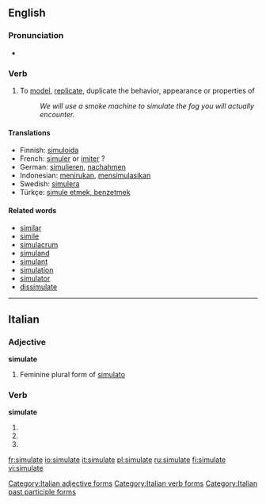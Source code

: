 ==English==

===Pronunciation===
* {{IPA|/sɪmjʉːleɪt/}}

===Verb===
{{en-verb|simulat|ing}}

# To [[model]], [[replicate]], duplicate the behavior, appearance or properties of
#: ''We will use a smoke machine to simulate the fog you will actually encounter.''

====Translations====
{{top}}
* Finnish: [[simuloida]]
* French: [[simuler]] or [[imiter]] ?
* German: [[simulieren]], [[nachahmen]]
* Indonesian: [[tiru|menirukan]], [[simulasi|mensimulasikan]]
* Swedish: [[simulera]]
* Türkçe: [[simule etmek, benzetmek]]
{{bottom}}

====Related words====
*[[similar]]
*[[simile]]
*[[simulacrum]]
*[[simuland]]
*[[simulant]]
*[[simulation]]
*[[simulator]]
*[[dissimulate]]
----

==Italian==

===Adjective===
'''simulate''' {{f}}

# Feminine plural form of [[simulato]]

===Verb===
'''simulate'''

# {{form of|[[second-person|Second-person]] [[plural]] [[present tense]]|[[simulare#Italian|simulare]]|lang=Italian}}
# {{form of|Second-person plural [[imperative]]|simulare#Italian|simulare|lang=Italian}}
# {{form of|[[feminine|Feminine]] plural|[[simulato]]}}

[[Category:Italian adjective forms]]
[[Category:Italian verb forms]]
[[Category:Italian past participle forms]]

[[fr:simulate]]
[[io:simulate]]
[[it:simulate]]
[[pl:simulate]]
[[ru:simulate]]
[[fi:simulate]]
[[vi:simulate]]